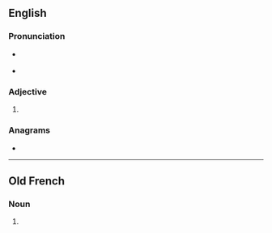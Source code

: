 ==English==

===Pronunciation===
* {{a|RP}} {{IPA|en|/ˈeɪ.ki.ə/}}
* {{a|GenAm}} {{IPA|en|/ˈeɪ.ki.ɚ/}}

===Adjective===
{{head|en|comparative adjective}}

# {{en-comparative of|achy}}

===Anagrams===
* {{anagrams|en|a=acehir|Archie|Raiche|Raîche|archei|archie|arheic|cahier|eriach}}

----

==Old French==

===Noun===
{{head|fro|noun|g=m|plural not attested}}

# {{alternative form of|fro|acier}}